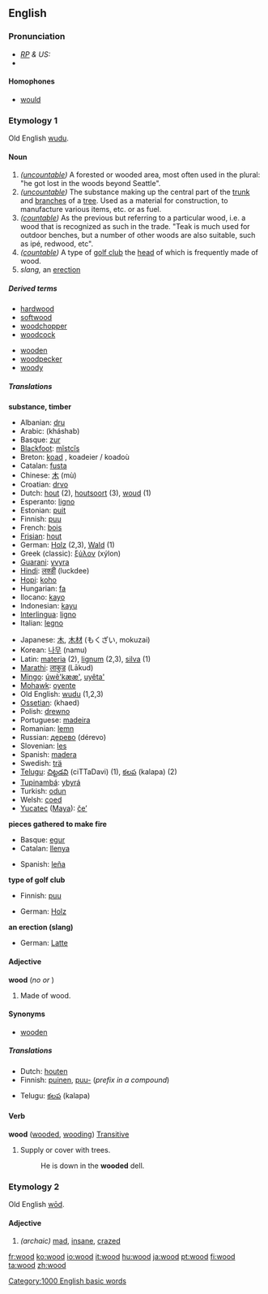 {{see|Wood}}
==English==

{{rank|higher|military|passage|892|wood|matters|physical|spring}}

===Pronunciation===
* ''[[RP]] & US:'' {{IPA|/wʊd/}}
*{{audio|en-us-wood.ogg|Audio (US)}}

====Homophones====
*[[would]]

===Etymology 1===
Old English [[wudu]].

====Noun====
{{en-noun|wood|woods}}
#''([[uncountable]])'' A forested or wooded area, most often used in the plural: "he got lost in the woods beyond Seattle". 
#''([[uncountable]])'' The substance making up the central part of the [[trunk]] and [[branches]] of a [[tree]]. Used as a material for construction, to manufacture various items, etc. or as fuel.
#''([[countable]])'' As the previous but referring to a particular wood, i.e. a wood that is recognized as such in the trade. "Teak is much used for outdoor benches, but a number of other woods are also suitable, such as ipé, redwood, etc". 
#''([[countable]])'' A type of [[golf club]] the [[head]] of which is frequently made of wood.
# ''slang,'' an [[erection]]

=====Derived terms=====
{{top}}
*[[hardwood]]
*[[softwood]]
*[[woodchopper]]
*[[woodcock]]
{{mid}}
*[[wooden]]
*[[woodpecker]]
*[[woody]]
{{bottom}}

=====Translations=====
'''substance, timber'''
{{top}}
*Albanian: [[dru]]
*Arabic: {{ARchar|[[خشب]]}} (kháshab)
*Basque: [[zur]]
*[[Blackfoot]]: [[mĭstcĭs]]
*Breton: [[koad]] {{m}}, koadeier / koadoù
*Catalan: [[fusta]] {{f}}
*Chinese: [[木]] (mù)
*Croatian: [[drvo]] {{n}}
*Dutch: [[hout]] {{n}} (2), [[houtsoort]] {{f}} (3), [[woud]] {{n}} (1)
*Esperanto: [[ligno]]
*Estonian: [[puit]]
*Finnish: [[puu#Finnish|puu]]
*French: [[bois]] {{m}}
*[[Frisian]]: [[hout]] {{n}}
*German: [[Holz]] {{n}} (2,3), [[Wald]] (1){{n}}
*Greek (classic): [[ξύλον]] (xýlon)
*[[Guarani]]: [[yvyra]]
*[[Hindi]]: [[लक्डी]] (luckdee)
*[[Hopi]]: [[koho]]
*Hungarian: [[fa]]
*Ilocano: [[kayo]]
*Indonesian: [[kayu]]
*[[Interlingua]]: [[ligno]]
*Italian: [[legno]] {{m}}
{{mid}}
*Japanese: [[木]], [[木材]] (もくざい, mokuzai)
*Korean: [[나무]] (namu)
*Latin: [[materia]] (2), [[lignum]] (2,3), [[silva]] (1)
*[[Marathi]]: [[लाकुड]] (Lākud)
*[[Mingo]]: [[úwẽ'kææ']], [[uyêta']]
*[[Mohawk]]: [[oyente]]
*Old English: [[wudu]] (1,2,3)
*[[Ossetian]]: {{RUchar|[[хъæд]]}} (khaed)
*Polish: [[drewno]] {{n}}
*Portuguese: [[madeira]] {{f}}
*Romanian: [[lemn]] {{n}}
*Russian: [[дерево]] (dérevo) {{n}}
*Slovenian: [[les]] {{m}}
*Spanish: [[madera]] {{f}}
*Swedish: [[trä]]
*[[Telugu]]: [[చిట్టడవి]] (ciTTaDavi) (1), [[కలప]] (kalapa) (2)
*[[Tupinambá]]: [[ybyrá]]
*Turkish: [[odun]]
*Welsh: [[coed]]
*[[Yucatec]] ([[Maya]]): [[čeʼ]]
{{bottom}}

'''pieces gathered to make fire'''
{{top}}
*Basque: [[egur]]
*Catalan: [[llenya]] {{f}}
{{mid}}
*Spanish: [[leña]] {{f}}
{{bottom}}

'''type of golf club'''
{{top}}
*Finnish: [[puu#Finnish|puu]]
{{mid}}
*German: [[Holz]] {{n}}
{{bottom}}

'''an erection (slang)'''
{{top}}
{{mid}}
*German: [[Latte]] {{f}}
{{bottom}}

====Adjective====
'''wood''' (''no {{compar}} or {{superl}}'')
#Made of wood.

====Synonyms====
*[[wooden]]

=====Translations=====
{{top}}
*Dutch: [[houten]]
*Finnish: [[puinen]], [[puu#Finnish|puu-]] (''prefix in a compound'')
{{mid}}
*Telugu: [[కలప]] (kalapa)
{{bottom}}

====Verb====
'''wood''' ([[wooded]], [[wooding]])
[[Transitive]]
#Supply or cover with trees.
#:He is down in the '''wooded''' dell.

===Etymology 2===
Old English [[wod|wōd]].

====Adjective====
{{en-ad2|'''wood'''|'''[[wooder]]'''|'''[[woodest]]'''}}
# ''(archaic)'' [[mad]], [[insane]], [[crazed]]

[[Category:1000 English basic words]]

[[fr:wood]]
[[ko:wood]]
[[io:wood]]
[[it:wood]]
[[hu:wood]]
[[ja:wood]]
[[pt:wood]]
[[fi:wood]]
[[ta:wood]]
[[zh:wood]]